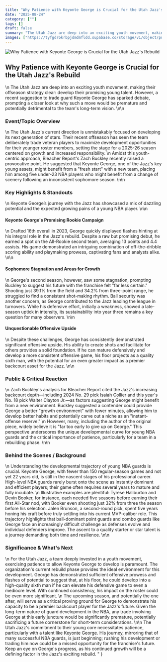```yaml
---
title: "Why Patience with Keyonte George is Crucial for the Utah Jazz's Rebuild"
date: "2025-08-24"
category: [""]
tags: []
draft: false
summary: "The Utah Jazz are deep into an exciting youth movement, making their offseason strategy clear: develop their promising young talent. However, a recent suggestion to trade guard Keyonte George has sparked debate, prompting a closer look at why such a move would be premature and potentially detrimental to the team's long-term vision."
images: ["https://tyfgdrokrbpjdmdmfldd.supabase.co/storage/v1/object/public/image/2025-08-24-02-04-05-216-04-00.jpg"]
---
```



![Why Patience with Keyonte George is Crucial for the Utah Jazz's Rebuild](https://tyfgdrokrbpjdmdmfldd.supabase.co/storage/v1/object/public/image/2025-08-24-02-04-05-216-04-00.jpg)

## Why Patience with Keyonte George is Crucial for the Utah Jazz's Rebuild
\n
The Utah Jazz are deep into an exciting youth movement, making their offseason strategy clear: develop their promising young talent. However, a recent suggestion to trade guard Keyonte George has sparked debate, prompting a closer look at why such a move would be premature and potentially detrimental to the team's long-term vision.
\n\n
### Event/Topic Overview
\n
The Utah Jazz's current direction is unmistakably focused on developing its next generation of stars. Their recent offseason has seen the team deliberately trade veteran players to maximize development opportunities for their younger roster members, setting the stage for a 2025-26 season centered on growth and increased responsibility.
\n
Amidst this youth-centric approach, Bleacher Report's Zach Buckley recently raised a provocative point. He suggested that Keyonte George, one of the Jazz's key young assets, might benefit from a \"fresh start\" with a new team, placing him among five under-23 NBA players who might benefit from a change of scenery following an inconsistent sophomore season.
\n\n
### Key Highlights & Standouts
\n
Keyonte George’s journey with the Jazz has showcased a mix of dazzling potential and the expected growing pains of a young NBA player.
\n\n
#### Keyonte George's Promising Rookie Campaign
\n
Drafted 16th overall in 2023, George quickly displayed flashes hinting at his integral role in the Jazz's rebuild. Despite a raw but promising debut, he earned a spot on the All-Rookie second team, averaging 13 points and 4.4 assists. His game demonstrated an intriguing combination of off-the-dribble scoring ability and playmaking prowess, captivating fans and analysts alike.
\n\n
#### Sophomore Stagnation and Areas for Growth
\n
George's second season, however, saw some stagnation, prompting Buckley to suggest his future with the franchise felt \"far less certain.\" Shooting just 39.1% from the field and 34.2% from three-point range, he struggled to find a consistent shot-making rhythm. Ball security was another concern, as George contributed to the Jazz leading the league in turnovers. While his defensive effort, initially a weakness, showed a late-season uptick in intensity, its sustainability into year three remains a key question for many observers.
\n\n
#### Unquestionable Offensive Upside
\n
Despite these challenges, George has consistently demonstrated significant offensive upside. His ability to create shots and facilitate for others provides a solid foundation. If he can mature defensively and develop a more consistent offensive game, his floor projects as a quality sixth man, with the potential for an even greater impact as a premier backcourt asset for the Jazz.
\n\n
### Public & Critical Reaction
\n
Zach Buckley's analysis for Bleacher Report cited the Jazz's increasing backcourt depth—including 2024 No. 29 pick Isaiah Collier and this year's No. 18 pick Walter Clayton Jr.—as factors suggesting George might benefit from a new environment. Buckley suggested a contender could provide George a better \"growth environment\" with fewer minutes, allowing him to develop better habits and potentially carve out a niche as an \"instant-offense reserve.\"
\n
However, many, including the author of the original piece, widely believe it is \"far too early to give up on George.\" This perspective underscores the unique developmental curve for young NBA guards and the critical importance of patience, particularly for a team in a rebuilding phase.
\n\n
### Behind the Scenes / Background
\n
Understanding the developmental trajectory of young NBA guards is crucial. Keyonte George, with fewer than 150 regular-season games and not yet 22 years old, is still in the nascent stages of his professional career. High-level NBA guards rarely burst onto the scene as instantly dominant and efficient players; their game often requires several years to mature and fully incubate.
\n
Illustrative examples are plentiful: Tyrese Haliburton and Devin Booker, for instance, each needed five seasons before earning their first All-Star nod, with Booker even shooting just 32% from three the season before his selection. Jalen Brunson, a second-round pick, spent five years honing his craft before truly settling into his current MVP-caliber role. This trajectory highlights that ball-dominant point guards and combo guards like George face an increasingly difficult challenge as defenses evolve and individual defenders improve. The ascent to a quality starter or star talent is a journey demanding both time and resilience.
\n\n
### Significance & What's Next
\n
For the Utah Jazz, a team deeply invested in a youth movement, exercising patience to allow Keyonte George to develop is paramount. The organization's current rebuild phase provides the ideal environment for this development. George has demonstrated sufficient offensive prowess and flashes of potential to suggest that, at his floor, he could develop into a high-quality sixth man if he can elevate his defensive game to even a mediocre level. With continued consistency, his impact on the roster could be even more significant.
\n
The upcoming season, and potentially the one after, will serve as a critical proving ground for George to demonstrate his capacity to be a premier backcourt player for the Jazz's future. Given the long-term nature of guard development in the NBA, any trade involving George at this early juncture would be significantly premature, potentially sacrificing a future cornerstone for short-term considerations.
\n\n
The Utah Jazz's commitment to their young core necessitates patience, particularly with a talent like Keyonte George. His journey, mirroring that of many successful NBA guards, is just beginning; rushing his development or trading him now could be a missed opportunity for the franchise's future. Keep an eye on George's progress, as his continued growth will be a defining factor in the Jazz's exciting rebuild.
"
}

